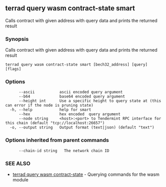 ## terrad query wasm contract-state smart

Calls contract with given address with query data and prints the returned result

### Synopsis

Calls contract with given address with query data and prints the returned result

```
terrad query wasm contract-state smart [bech32_address] [query] [flags]
```

### Options

```
      --ascii           ascii encoded query argument
      --b64             base64 encoded query argument
      --height int      Use a specific height to query state at (this can error if the node is pruning state)
  -h, --help            help for smart
      --hex             hex encoded  query argument
      --node string     <host>:<port> to Tendermint RPC interface for this chain (default "tcp://localhost:26657")
  -o, --output string   Output format (text|json) (default "text")
```

### Options inherited from parent commands

```
      --chain-id string   The network chain ID
```

### SEE ALSO

* [terrad query wasm contract-state](terrad_query_wasm_contract-state.md)	 - Querying commands for the wasm module


